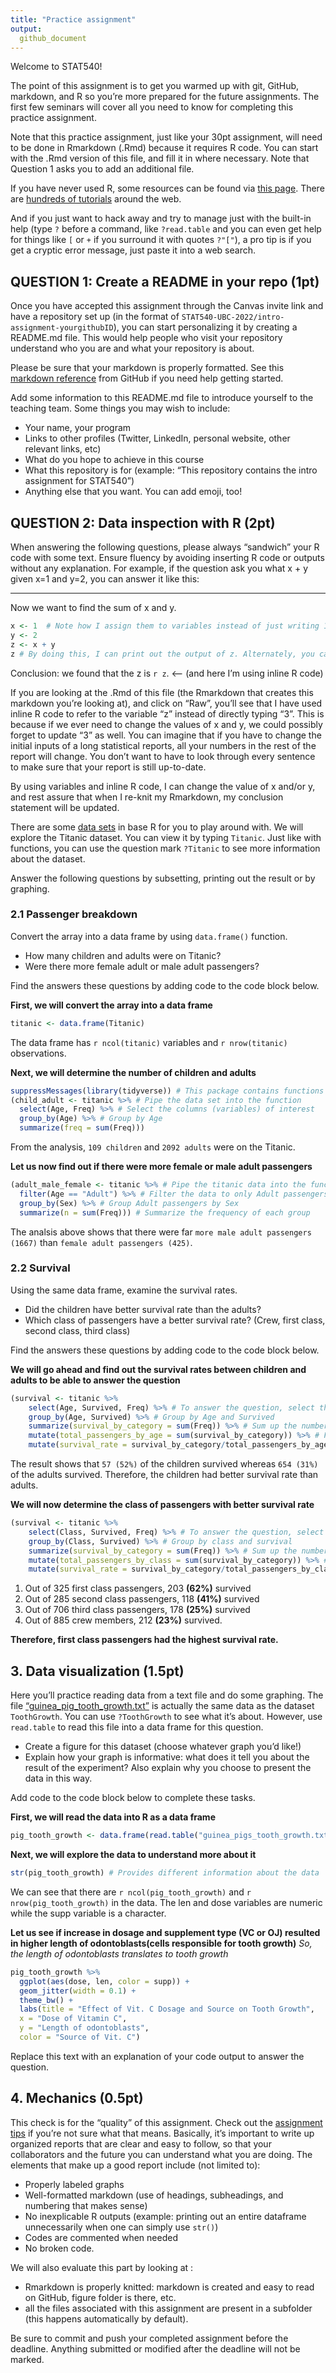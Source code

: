 ```yaml
---
title: "Practice assignment"
output: 
  github_document
---
```


Welcome to STAT540! 

The point of this assignment is to get you warmed up with git, GitHub, markdown, and R so you're more prepared for the future assignments. The first few seminars will cover all you need to know for completing this practice assignment. 

Note that this practice assignment, just like your 30pt assignment, will need to be done in Rmarkdown (.Rmd) because it requires R code. You can start with the .Rmd version of this file, and fill it in where necessary. Note that Question 1 asks you to add an additional file. 

If you have never used R, some resources can be found via [this page](https://support.rstudio.com/hc/en-us/articles/201141096-Getting-Started-with-R). There are [hundreds of tutorials](https://www.google.ca/search?q=R+tutorial) around the web. 

And if you just want to hack away and try to manage just with the built-in help (type `?` before a command, like `?read.table` and you can even get help for things like `[` or `+` if you surround it with quotes `?"["`), a pro tip is if you get a cryptic error message, just paste it into a web search.

## QUESTION 1: Create a README in your repo (1pt)

Once you have accepted this assignment through the Canvas invite link and have a repository set up (in the format of `STAT540-UBC-2022/intro-assignment-yourgithubID`), you can start personalizing it by creating a README.md file. This would help people who visit your repository understand who you are and what your repository is about. 

Please be sure that your markdown is properly formatted. See this [markdown reference](https://guides.github.com/features/mastering-markdown/) from GitHub if you need help getting started. 

Add some information to this README.md file to introduce yourself to the teaching team. Some things you may wish to include:

- Your name, your program 
- Links to other profiles (Twitter, LinkedIn, personal website, other relevant links, etc)
- What do you hope to achieve in this course
- What this repository is for (example: "This repository contains the intro assignment for STAT540")
- Anything else that you want. You can add emoji, too! 

## QUESTION 2: Data inspection with R (2pt)

When answering the following questions, please always "sandwich" your R code with some text. Ensure fluency by avoiding inserting R code or outputs without any explanation. For example, if the question ask you what x + y given x=1 and y=2, you can answer it like this: 

----

Now we want to find the sum of x and y.

```r
x <- 1  # Note how I assign them to variables instead of just writing 1+2
y <- 2 
z <- x + y
z # By doing this, I can print out the output of z. Alternately, you can also do (z <- x+y). 
```

Conclusion: we found that the z is `r z`. <---- (and here I'm using inline R code)

If you are looking at the .Rmd of this file (the Rmarkdown that creates this markdown you're looking at), and click on "Raw", you'll see that I have used inline R code to refer to the variable "z" instead of directly typing "3". This is because if we ever need to change the values of x and y, we could possibly forget to update "3" as well. You can imagine that if you have to change the initial inputs of a long statistical reports, all your numbers in the rest of the report will change. You don't want to have to look through every sentence to make sure that your report is still up-to-date. 

By using variables and inline R code, I can change the value of x and/or y, and rest assure that when I re-knit my Rmarkdown, my conclusion statement will be updated. 

There are some [data sets](https://stat.ethz.ch/R-manual/R-devel/library/datasets/html/00Index.html) in base R for you to play around with. We will explore the Titanic dataset. You can view it by typing `Titanic`. Just like with functions, you can use the question mark `?Titanic` to see more information about the dataset. 

Answer the following questions by subsetting, printing out the result or by graphing. 

### 2.1 Passenger breakdown 

Convert the array into a data frame by using `data.frame()` function. 

- How many children and adults were on Titanic? 
- Were there more female adult or male adult passengers? 

Find the answers these questions by adding code to the code block below. 

**First, we will convert the array into a data frame**

```r
titanic <- data.frame(Titanic)
```
The data frame has `r ncol(titanic)` variables and `r nrow(titanic)` observations. 


**Next, we will determine the number of children and adults**
```r
suppressMessages(library(tidyverse)) # This package contains functions we will use to answer this question
(child_adult <- titanic %>% # Pipe the data set into the function
  select(Age, Freq) %>% # Select the columns (variables) of interest
  group_by(Age) %>% # Group by Age
  summarize(freq = sum(Freq)))
```
From the analysis, `109 children` and `2092 adults` were on the Titanic.


**Let us now find out if there were more female or male adult passengers**

```r
(adult_male_female <- titanic %>% # Pipe the titanic data into the function
  filter(Age == "Adult") %>% # Filter the data to only Adult passengers
  group_by(Sex) %>% # Group Adult passengers by Sex
  summarize(n = sum(Freq))) # Summarize the frequency of each group
```
The analsis above shows that there were far `more male adult passengers (1667)` than `female adult passengers (425)`.


### 2.2 Survival 

Using the same data frame, examine the survival rates.

- Did the children have better survival rate than the adults? 
- Which class of passengers have a better survival rate? (Crew, first class, second class, third class)


Find the answers these questions by adding code to the code block below. 

**We will go ahead and find out the survival rates between children and adults to be able to answer the question**

```r
(survival <- titanic %>% 
    select(Age, Survived, Freq) %>% # To answer the question, select the relevant variables
    group_by(Age, Survived) %>% # Group by Age and Survived
    summarize(survival_by_category = sum(Freq)) %>% # Sum up the number of survivals by Age
    mutate(total_passengers_by_age = sum(survival_by_category)) %>% # Find the total under each Age group
    mutate(survival_rate = survival_by_category/total_passengers_by_age * 100)) # Determine survival rate by age
```
The result shows that `57 (52%)` of the children survived whereas `654 (31%)` of the adults survived. Therefore, the children had better survival rate than adults.


**We will now determine the class of passengers with better survival rate**

```r
(survival <- titanic %>% 
    select(Class, Survived, Freq) %>% # To answer the question, select the relevant variables
    group_by(Class, Survived) %>% # Group by class and survival
    summarize(survival_by_category = sum(Freq)) %>% # Sum up the number of survivals by class
    mutate(total_passengers_by_class = sum(survival_by_category)) %>% # Find the total under each Age group
    mutate(survival_rate = survival_by_category/total_passengers_by_class * 100)) # Determine survival rate by class
```
1. Out of 325 first class passengers, 203 **(62%)** survived 
2. Out of 285 second class passengers, 118 **(41%)** survived 
3. Out of 706 third class passengers, 178 **(25%)** survived
4. Out of 885 crew members, 212 **(23%)** survived.

**Therefore, first class passengers had the highest survival rate.**


## 3. Data visualization (1.5pt)

Here you'll practice reading data from a text file and do some graphing. The file ["guinea_pig_tooth_growth.txt"](https://raw.githubusercontent.com/STAT540-UBC/STAT540-UBC.github.io/master/homework/intro_assignment/guinea_pigs_tooth_growth.txt) is actually the same data as the dataset `ToothGrowth`. You can use `?ToothGrowth` to see what it's about. However, use `read.table` to read this file into a data frame for this question. 

- Create a figure for this dataset (choose whatever graph you'd like!)
- Explain how your graph is informative: what does it tell you about the result of the experiment? Also explain why you choose to present the data in this way. 

Add code to the code block below to complete these tasks. 


**First, we will read the data into R as a data frame**
```r
pig_tooth_growth <- data.frame(read.table("guinea_pigs_tooth_growth.txt", header = TRUE)) # Assign the data to a variable "pig_tooth_growth"
```


**Next, we will explore the data to understand more about it**

```r
str(pig_tooth_growth) # Provides different information about the data
```

We can see that there are `r ncol(pig_tooth_growth)` and `r nrow(pig_tooth_growth)` in the data. The len and dose variables are numeric while the supp variable is a character.


**Let us see if increase in dosage and supplement type (VC or OJ) resulted in higher length of odontoblasts(cells responsible for tooth growth)** 
*So, the length of odontoblasts translates to  tooth growth*

```r
pig_tooth_growth %>% 
  ggplot(aes(dose, len, color = supp)) +
  geom_jitter(width = 0.1) +
  theme_bw() +
  labs(title = "Effect of Vit. C Dosage and Source on Tooth Growth",
  x = "Dose of Vitamin C",
  y = "Length of odontoblasts",
  color = "Source of Vit. C")
```


Replace this text with an explanation of your code output to answer the question. 


## 4. Mechanics (0.5pt)

This check is for the "quality" of this assignment.  Check out the [assignment tips](https://stat540-ubc.github.io/submission_guide.html#general-tips-for-working-on-the-assignments) if you're not sure what that means. Basically, it's important to write up organized reports that are clear and easy to follow, so that your collaborators and the future you can understand what you are doing. The elements that make up a good report include (not limited to): 

- Properly labeled graphs
- Well-formatted markdown (use of headings, subheadings, and numbering that makes sense)
- No inexplicable R outputs (example: printing out an entire dataframe unnecessarily when one can simply use `str()`) 
- Codes are commented when needed
- No broken code. 

We will also evaluate this part by looking at :

- Rmarkdown is properly knitted: markdown is created and easy to read on GitHub, figure folder is there, etc. 
- all the files associated with this assignment are present in a subfolder (this happens automatically by default). 

Be sure to commit and push your completed assignment before the deadline. Anything submitted or modified after the deadline will not be marked.